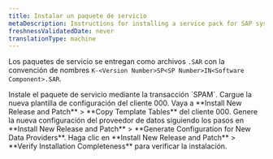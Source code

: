 ```yaml
---
title: Instalar un paquete de servicio
metaDescription: Instructions for installing a service pack for SAP systems.
freshnessValidatedDate: never
translationType: machine
---
```


Los paquetes de servicio se entregan como archivos `.SAR` con la convención de nombres `K-<Version Number>SP<SP Number>IN<Software Component>.SAR`.

<Steps>
  <Step>
    Instale el paquete de servicio mediante la transacción `SPAM`.
  </Step>

  <Step>
    Cargue la nueva plantilla de configuración del cliente 000.
  </Step>

  <Step>
    Vaya a **Install New Release and Patch** &gt; **Copy Template Tables** del cliente 000.
  </Step>

  <Step>
    Genere la nueva configuración del proveedor de datos siguiendo los pasos en **Install New Release and Patch** &gt; **Generate Configuration for New Data Providers**.
  </Step>

  <Step>
    Haga clic en **Install New Release and Patch** &gt; **Verify Installation Completeness** para verificar la instalación.
  </Step>
</Steps>